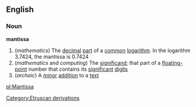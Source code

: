 ==English==
===Noun===
'''mantissa'''
#(''mathematics'') The [[decimal]] [[part]] of a [[common]] [[logarithm]]. In the logarithm 3.7424, the mantissa is 0.7424
#(''mathematics'' and ''computing'') The [[significand]]; that part of a [[floating-point]] number that contains its [[significant]] [[digit]]s
#(''archaic'') A [[minor]] [[addition]] to a [[text]]
[[Category:Etruscan derivations]]

[[pl:Mantissa]]